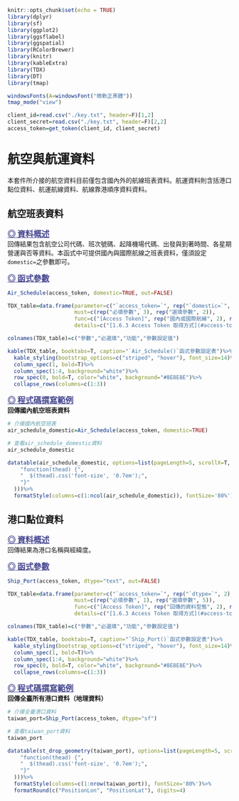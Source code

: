```r
knitr::opts_chunk$set(echo = TRUE)
library(dplyr)
library(sf)
library(ggplot2)
library(ggsflabel)
library(ggspatial)
library(RColorBrewer)
library(knitr)
library(kableExtra)
library(TDX)
library(DT)
library(tmap)

windowsFonts(A=windowsFont("微軟正黑體"))
tmap_mode("view")

client_id=read.csv("./key.txt", header=F)[1,2]
client_secret=read.csv("./key.txt", header=F)[2,2]
access_token=get_token(client_id, client_secret)
```

# **航空與航運資料**
本套件所介接的航空資料目前僅包含國內外的航線班表資料。航運資料則含括港口點位資料、航運航線資料、航線靠港順序資料資料。  


## 航空班表資料
<font color="#484891" size="4"><u>**◎ 資料概述**</u></font>  
回傳結果包含航空公司代碼、班次號碼、起降機場代碼、出發與到著時間、各星期營運與否等資料。本函式中可提供國內與國際航線之班表資料，僅須設定`domestic=`之參數即可。  


<font color="#484891" size="4"><u>**◎ 函式參數**</u></font>  
```r
Air_Schedule(access_token, domestic=TRUE, out=FALSE)
```

```r
TDX_table=data.frame(parameter=c("`access_token=`", rep("`domestic=`", 2), rep("`out=`", 2)),
                     must=c(rep("必填參數", 3), rep("選填參數", 2)),
                     func=c("[Access Token]", rep("國內或國際航線", 2), rep("匯出資料之路徑", 2)),
                     details=c("[1.6.3 Access Token 取得方式](#access-token-取得方式)", "`TRUE`：回傳國內航空班表", "`FALSE`：回傳國際航空班表", "`FALSE`：不匯出資料至本機 [**預設值**]" ,"若欲輸出此結果，路徑中必須含有`.csv`或`.txt`"))

colnames(TDX_table)=c("參數","必選填","功能","參數設定值")

kable(TDX_table, booktabs=T, caption="`Air_Schedule()`函式參數設定表")%>%
  kable_styling(bootstrap_options=c("striped", "hover"), font_size=14)%>%
  column_spec(1, bold=T)%>%
  column_spec(1:4, background="white")%>%
  row_spec(0, bold=T, color="white", background="#8E8E8E")%>%
  collapse_rows(columns=c(1:3))
```

<font color="#484891" size="4"><u>**◎ 程式碼撰寫範例**</u></font>  
**回傳國內航空班表資料**
```r
# 介接國內航空班表
air_schedule_domestic=Air_Schedule(access_token, domestic=TRUE)
```

```r
# 查看air_schedule_domestic資料
air_schedule_domestic
```

```r
datatable(air_schedule_domestic, options=list(pageLength=5, scrollX=T, headerCallback = DT::JS(
    "function(thead) {",
    "  $(thead).css('font-size', '0.7em');",
    "}"
  )))%>%
  formatStyle(columns=c(1:ncol(air_schedule_domestic)), fontSize='80%')
```



## 港口點位資料
<font color="#484891" size="4"><u>**◎ 資料概述**</u></font>  
回傳結果為港口名稱與經緯度。  

<font color="#484891" size="4"><u>**◎ 函式參數**</u></font>  
```r
Ship_Port(access_token, dtype="text", out=FALSE)
```

```r
TDX_table=data.frame(parameter=c("`access_token=`", rep("`dtype=`", 2), rep("`out=`", 3)),
                     must=c(rep("必填參數", 1), rep("選填參數", 5)),
                     func=c("[Access Token]", rep("回傳的資料型態", 2), rep("匯出資料之路徑", 3)),
                     details=c("[1.6.3 Access Token 取得方式](#access-token-取得方式)","`text`：純文字形式，其資料型態屬`data.frame` [**預設值**]","`sf`：地理資料形式，其資料型態屬`sf`","`FALSE`：不匯出資料至本機 [**預設值**]" ,"若回傳的資料型態為「`text`」：路徑必須含有`.csv`或`.txt`", "若回傳的資料型態為「`sf`」：路徑必須含有`.shp`"))

colnames(TDX_table)=c("參數","必選填","功能","參數設定值")

kable(TDX_table, booktabs=T, caption="`Ship_Port()`函式參數設定表")%>%
  kable_styling(bootstrap_options=c("striped", "hover"), font_size=14)%>%
  column_spec(1, bold=T)%>%
  column_spec(1:4, background="white")%>%
  row_spec(0, bold=T, color="white", background="#8E8E8E")%>%
  collapse_rows(columns=c(1:3))
```

<font color="#484891" size="4"><u>**◎ 程式碼撰寫範例**</u></font>  
**回傳全臺所有港口資料（地理資料）**
```r
# 介接全臺港口資料
taiwan_port=Ship_Port(access_token, dtype="sf")
```

```r
# 查看taiwan_port資料
taiwan_port
```

```r
datatable(st_drop_geometry(taiwan_port), options=list(pageLength=5, scrollX=T, headerCallback = DT::JS(
    "function(thead) {",
    "  $(thead).css('font-size', '0.7em');",
    "}"
  )))%>%
  formatStyle(columns=c(1:nrow(taiwan_port)), fontSize='80%')%>%
  formatRound(c("PositionLon", "PositionLat"), digits=4)
```



<!-- ## 航運航線資料 -->
<!-- <font color="#484891" size="4"><u>**◎ 資料概述**</u></font>   -->
<!-- 回傳國內航運之航線班表資料。   -->

<!-- <font color="#484891" size="4"><u>**◎ 函式參數**</u></font>   -->
<!-- ```{r Ship_Route_code, echo=T, eval=F} -->
<!-- Ship_Route(access_token, county, out=FALSE) -->
<!-- ``` -->

<!-- ```{r Ship-Route-table, echo=F, eval=T} -->
<!-- TDX_table=data.frame(parameter=c("`access_token=`", "`county=`", rep("`out=`", 2)), -->
<!--                      must=c(rep("必填參數", 2), rep("選填參數", 2)), -->
<!--                      func=c("[Access Token]", "縣市代碼", rep("匯出資料之路徑", 2)), -->
<!--                      details=c("[1.6.3 Access Token 取得方式](#access-token-取得方式)","請參照`TDX_County`表格，並確保該縣市有港口","`FALSE`：不匯出資料至本機 [**預設值**]" ,"若欲輸出此結果，路徑中必須含有`.csv`或`.txt`")) -->

<!-- colnames(TDX_table)=c("參數","必選填","功能","參數設定值") -->

<!-- kable(TDX_table, booktabs=T, caption="`Ship_Route()`函式參數設定表")%>% -->
<!--   kable_styling(bootstrap_options=c("striped", "hover"), font_size=14)%>% -->
<!--   column_spec(1, bold=T)%>% -->
<!--   column_spec(1:4, background="white")%>% -->
<!--   row_spec(0, bold=T, color="white", background="#8E8E8E")%>% -->
<!--   collapse_rows(columns=c(1:3)) -->
<!-- ``` -->

<!-- <font color="#484891" size="4"><u>**◎ 程式碼撰寫範例**</u></font>   -->
<!-- **回傳新北市航運航線資料** -->
<!-- ```{r Ship_Route_code1, echo=T, eval=T, message=F, warning=F} -->
<!-- # 介接新北市航運航線資料 -->
<!-- NWT_shiproute=Ship_Route(access_token, "NewTaipei") -->
<!-- ``` -->

<!-- ```{r Ship_Route_code2, echo=T, eval=F, message=F, warning=F} -->
<!-- # 查看NWT_shiproute資料 -->
<!-- NWT_shiproute -->
<!-- ``` -->

<!-- ```{r Ship_Route_code3, echo=F, eval=T, message=F, warning=F} -->
<!-- datatable(NWT_shiproute, options=list(pageLength=5, scrollX=T, headerCallback = DT::JS( -->
<!--     "function(thead) {", -->
<!--     "  $(thead).css('font-size', '0.7em');", -->
<!--     "}" -->
<!--   )))%>% -->
<!--   formatStyle(columns=c(1:nrow(NWT_shiproute)), fontSize='80%') -->
<!-- ``` -->



<!-- ## 航線靠港順序資料 -->
<!-- <font color="#484891" size="4"><u>**◎ 資料概述**</u></font>   -->
<!-- 回傳國內航線停靠港口順序資料。   -->

<!-- <font color="#484891" size="4"><u>**◎ 函式參數**</u></font>   -->
<!-- ```{r Ship_StopOfRoute_code, echo=T, eval=F} -->
<!-- Ship_StopOfRoute(access_token, county, out=FALSE) -->
<!-- ``` -->

<!-- ```{r Ship-StopOfRoute-table, echo=F, eval=T} -->
<!-- TDX_table=data.frame(parameter=c("`access_token=`", "`county=`", rep("`out=`", 2)), -->
<!--                      must=c(rep("必填參數", 2), rep("選填參數", 2)), -->
<!--                      func=c("[Access Token]", "縣市代碼", rep("匯出資料之路徑", 2)), -->
<!--                      details=c("[1.6.3 Access Token 取得方式](#access-token-取得方式)","請參照`TDX_County`表格，並確保該縣市有港口","`FALSE`：不匯出資料至本機 [**預設值**]" ,"若欲輸出此結果，路徑中必須含有`.csv`或`.txt`")) -->

<!-- colnames(TDX_table)=c("參數","必選填","功能","參數設定值") -->

<!-- kable(TDX_table, booktabs=T, caption="`Ship_StopOfRoute()`函式參數設定表")%>% -->
<!--   kable_styling(bootstrap_options=c("striped", "hover"), font_size=14)%>% -->
<!--   column_spec(1, bold=T)%>% -->
<!--   column_spec(1:4, background="white")%>% -->
<!--   row_spec(0, bold=T, color="white", background="#8E8E8E")%>% -->
<!--   collapse_rows(columns=c(1:3)) -->
<!-- ``` -->

<!-- <font color="#484891" size="4"><u>**◎ 程式碼撰寫範例**</u></font>   -->
<!-- **回傳新北市各航線靠港順序資料** -->
<!-- ```{r Ship_StopOfRoute_code1, echo=T, eval=T, message=F, warning=F} -->
<!-- # 介接新北市各航線靠港順序 -->
<!-- NWT_ship_portseq=Ship_StopOfRoute(access_token, "NewTaipei") -->
<!-- ``` -->

<!-- ```{r Ship_StopOfRoute_code2, echo=T, eval=F, message=F, warning=F} -->
<!-- # 查看NWT_ship_portseq資料 -->
<!-- NWT_ship_portseq -->
<!-- ``` -->

<!-- ```{r Ship_StopOfRoute_code3, echo=F, eval=T, message=F, warning=F} -->
<!-- datatable(NWT_ship_portseq, options=list(pageLength=5, scrollX=T, headerCallback = DT::JS( -->
<!--     "function(thead) {", -->
<!--     "  $(thead).css('font-size', '0.7em');", -->
<!--     "}" -->
<!--   )))%>% -->
<!--   formatStyle(columns=c(1:nrow(NWT_ship_portseq)), fontSize='80%') -->
<!-- ``` -->







